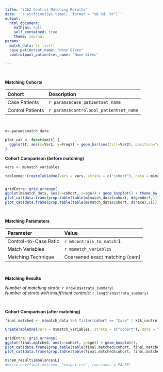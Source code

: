 ```yaml
---
title: "i2b2 Control Matching Results"
date: '`r strftime(Sys.time(), format = "%B %d, %Y")`'
output: 
  html_document:
    mathjax: null
    self_contained: true
    theme: journal
params:
  match_data: !r list()
  case_patientset_name: "None Given"
  controlpool_patientset_name: "None Given"
  
---
```


&nbsp;<p />
__Matching Cohorts__

Cohort                       Description
--------------------------   ----------------------------------------
Case Patients                `r params$case_patientset_name`
Control Patients             `r params$controlpool_patientset_name`

&nbsp;<p />


```r

m<-params$match_data

plot_cat <- function(t) {
  ggplot(t, aes(x=Var1, y=Freq)) + geom_bar(aes(fill=Var2), position="dodge", stat="identity") + xlab("cohort") + theme_bw()
}

```

__Cohort Comparison (before matching)__

```r

vars <- m$match_variables

tableone::CreateTableOne(vars = vars, strata = c("cohort"), data = m$match_data, factorVars = c("gender","race"))


gridExtra::grid.arrange(
ggplot(m$match_data, aes(x=cohort, y=age)) + geom_boxplot() + theme_bw(),
plot_cat(data.frame(prop.table(table(m$match_data$cohort, d$gender),1))),
plot_cat(data.frame(prop.table(table(m$match_data$cohort, d$race),1))), ncol=3)


```

&nbsp;<p />
__Matching Parameters__

Parameter                    Value
--------------------------   ----------------------------------------
Control-to-Case Ratio        `r m$controls_to_match`:1
Match Variables              `r m$match_variables`
Matching Technique           Coarsened exact matching (cem)

&nbsp;<p />

__Matching Results__

*Number of matching strata:* `r nrow(m$strata_summary)`<br />
*Number of strata with insufficient controls:* `r length(m$strata_summary)`
&nbsp;<p />
&nbsp;<p />

__Cohort Comparison (after matching)__

```r

final.matched <- m$match_data %>% filter(cohort == "Case" | k2k_control == TRUE)

CreateTableOne(vars = m$match_variables, strata = c("cohort"), data = final.matched, factorVars = c("gender","race"))

gridExtra::grid.arrange(
ggplot(final.matched, aes(x=cohort, y=age)) + geom_boxplot(),
plot_cat(data.frame(prop.table(table(final.matched$cohort, final.matched$gender),1))),
plot_cat(data.frame(prop.table(table(final.matched$cohort, final.matched$race),1))), ncol=3)

m$cem_result$imbalance$L1
#write.csv(final.matched, "output.csv", row.names = FALSE)
```